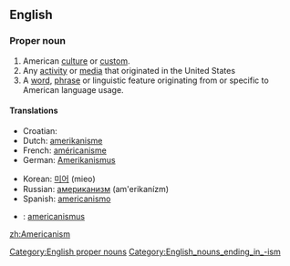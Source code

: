 ==English==

===Proper noun===
{{en-noun|s|-}}

# American [[culture]] or [[custom]].
# Any [[activity]] or [[media]] that originated in the United States
# A [[word]], [[phrase]] or linguistic feature originating from or specific to American language usage.

====Translations====
{{trans-top|linguistic feature}}
*Croatian: {{t|hr|amerikanizam|m}}
*Dutch: [[amerikanisme]] {{n}}
*French: [[américanisme]]
*German: [[Amerikanismus]] {{m}}
{{trans-mid}}
*Korean: [[미어]] (mieo)
*Russian: [[американизм]] (am'erikanízm) {{m}}
*Spanish: [[americanismo]] {{m}}
{{trans-bottom}}

{{trans-top|to be checked}}
*{{ttbc|Latin}}: [[americanismus]]
{{trans-mid}}
{{trans-bottom}}

[[Category:English proper nouns]]
[[Category:English_nouns_ending_in_-ism]]
[[zh:Americanism]]